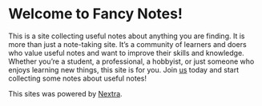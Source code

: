 # Welcome to **Fancy Notes**!

This is a site collecting useful notes about anything you are finding. It is more than just a note-taking site. It’s a community of learners and doers who value useful notes and want to improve their skills and knowledge. Whether you’re a student, a professional, a hobbyist, or just someone who enjoys learning new things, this site is for you. Join [us](https://github.com/AREA44/fancy-notes) today and start collecting some notes about useful notes!

This sites was powered by [Nextra](https://nextra.site).
